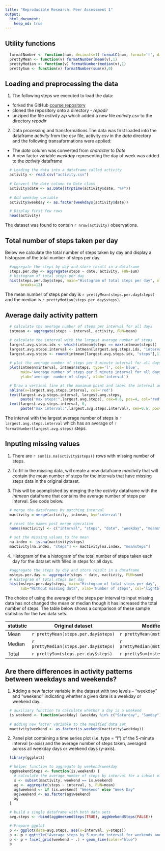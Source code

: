 ```yaml
---
title: "Reproducible Research: Peer Assessment 1"
output: 
  html_document:
    keep_md: true
---
```

## Utility functions
```r
  formatNumber <- function(num, decimals=1) formatC(num, format='f', digits=decimals)
  prettyMean <- function(v) formatNumber(mean(v),1)
  prettyMedian <- function(v) formatNumber(median(v),1)
  prettySum <- function(v) formatNumber(sum(v),0)
```


## Loading and preprocessing the data

1. The following steps we executed to load the data:

* forked the GitHub [course repository](https://github.com/rdpeng/RepData_PeerAssessment1)
* cloned the repository onto a directory - *repodir*
* unziped the file *activity.zip* which added a new file *activity.csv* to the directory *repodir*

2. Data processing and transformations
The data was first loaded into the dataframe *activity* from the csv file, activity.csv in the *data* directory and the following transaformations were applied:

* The *date* column was converted from *character* to *Date*
* A new factor variable *weekday* representing the day of week was added to the *activity* dataframe

```r
  # Loading the data into a dataframe called activity
  activity <- read.csv("activity.csv")
  
  # Convert the date column to Date class
  activity$date <- as.Date(strptime(activity$date, "%F"))
  
  # Add weekday variable
  activity$weekday <- as.factor(weekdays(activity$date))

  # Display first few rows
  head(activity)
```

The dataset was found to contain `r nrow(activity)` observations.

## Total number of steps taken per day
Below we calculate the total number of steps taken by day and display a histogram of the total number of steps per day.
```r
  #aggregate the steps by day and store result in a dataframe
  steps.per.day <- aggregate(steps ~ date, activity, FUN=sum)
  # Histogram of total steps per day
  hist(steps.per.day$steps, main="Histogram of total steps per day", xlab='Number of steps', col='lightblue',
       breaks=12)
```

The mean number of steps per day is `r prettyMean(steps.per.day$steps)` and the median is `r prettyMedian(steps.per.day$steps)`.


## Average daily activity pattern
```r
  # calculate the average number of steps per interval for all days
  intmean <- aggregate(steps ~ interval, activity, FUN=mean)

  # calculate the interval with the largest average number of steps
  largest.avg.steps.idx <- which(intmean$steps == max(intmean$steps))
  largest.avg.steps.interval <- intmean[largest.avg.steps.idx, "interval"]
  largest.avg.steps <- round(intmean[largest.avg.steps.idx, "steps"],1)
  
  # plot the average number of steps per 5 minute interval for all days
  plot(intmean$interval, intmean$steps, type='l', col='blue', 
       main='Average number of steps per 5 minute interval for all days', 
       ylab='average  number of steps', xlab='interval')

  # Draw a vertical line at the maximum point and label the interval and value
  abline(v=largest.avg.steps.interval, col='red')
  text(largest.avg.steps.interval, largest.avg.steps, 
       paste("max steps:",largest.avg.steps), cex=0.6, pos=4, col="red")
  text(largest.avg.steps.interval, 0, 
       paste("max interval:",largest.avg.steps.interval), cex=0.6, pos=4, col="red")
```

The interval with the largest average number of steps is `r largest.avg.steps.interval` which has an average of `r formatNumber(largest.avg.steps)` steps.

## Inputing missing values

1. There are `r sum(is.na(activity$steps))` rows with missing number of steps.

2. To fill in the missing data, will create a new dataframe *mactivity* that will contain the mean number of steps for the intervals that have missing steps data in the original dataset.

3. This will be acomplished by merging the the *activity* dataframe with the *intmean* dataframe that contains the average number of steps per interval. See code below.

```r
  # merge the dataframes by matching interval
  mactivity = merge(activity, intmean, by='interval')
  
  # reset the names post merge operation
  names(mactivity) <- c("interval", "steps", "date", "weekday", "meansteps")

  # set the missing values to the mean
  na.index <- is.na(mactivity$steps)
  mactivity[na.index, "steps"] <- mactivity[na.index, "meansteps"]
```

4. Histogram of the  a histogram of the total number of steps taken each day for the dataset with filled in steps for all days.

```r
  #aggregate the steps by day and store result in a dataframe
  msteps.per.day <- aggregate(steps ~ date, mactivity, FUN=sum)
  # Histogram of total steps per day
  hist(msteps.per.day$steps, main="Histogram of total steps per day", 
       sub="Without missing data", xlab='Number of steps', col='lightblue', breaks=12)
```

The choice of using the average of the steps per interval to input missing data has not changed the mean or median though it has increased the total number of steps. The table below shows a comparison of these sample statistics for the two data sets.

statistic|Original dataset|Modified dataset
---------|----------------|----------------
Mean |`r prettyMean(steps.per.day$steps)`|`r prettyMean(msteps.per.day$steps)`
Median|`r prettyMedian(steps.per.day$steps)`|`r prettyMedian(msteps.per.day$steps)`
Total|`r prettySum(steps.per.day$steps)`|`r prettySum(msteps.per.day$steps)`

## Are there differences in activity patterns between weekdays and weekends?

1. Adding a new factor variable in the dataset with two levels – “weekday” and “weekend” indicating whether a given date is a weekday or weekend day.

```r
  # auxiliary function to calculate whether a day is a weekend
  is.weekend <- function(weekday) (weekday %in% c("Saturday", "Sunday"))
  
  # adding new factor variable to the modified data set
  mactivity$weekend <- as.factor(is.weekend(mactivity$weekday))
```

2. Panel plot containing a time series plot (i.e. type = "l") of the 5-minute interval (x-axis) and the average number of steps taken, averaged across all weekday days or weekend days (y-axis). 

```r
  library(ggplot2)

  # helper function to aggregate by weekend/weekday
  aggWeekendSteps <- function(is.weekend) {
    # calculate the average number of steps by interval for a subset of mactivity 
    s <- subset(mactivity, weekend == is.weekend)
    ag <- aggregate(steps ~ interval, s, FUN=mean)
    ag$weekend <- if (is.weekend) "Weekend" else "Week Day"    
    ag$weekend <- as.factor(ag$weekend)
    ag
  }

  # build a single dataframe with both data sets
  avg.steps <- rbind(aggWeekendSteps(TRUE), aggWeekendSteps(FALSE))

  # Prepare ggplot
  p <- ggplot(data=avg.steps, aes(x=interval, y=steps))
  p <- p + ggtitle("Average steps by 5 minute interval for weekends and week days") 
  p <- p + facet_grid(weekend ~ .) + geom_line(color="blue")
  p
```



